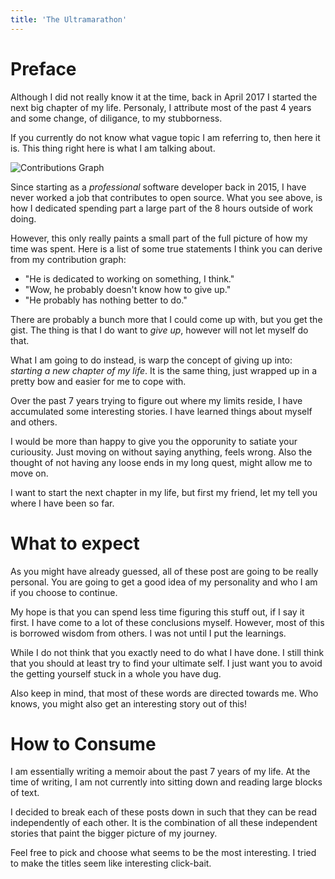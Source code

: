 ```yaml
---
title: 'The Ultramarathon'
---
```


# Preface

Although I did not really know it at the time, back in April 2017 I started the next big chapter of my life.
Personaly, I attribute most of the past 4 years and some change, of diligance, to my stubborness.

If you currently do not know what vague topic I am referring to, then here it is.
This thing right here is what I am talking about.

![Contributions Graph](./images/contributions.png)

Since starting as a _professional_ software developer back in 2015, I have never worked a job that contributes to open source.
What you see above, is how I dedicated spending part a large part of the 8 hours outside of work doing.

However, this only really paints a small part of the full picture of how my time was spent.
Here is a list of some true statements I think you can derive from my contribution graph:

- "He is dedicated to working on something, I think."
- "Wow, he probably doesn't know how to give up."
- "He probably has nothing better to do."

There are probably a bunch more that I could come up with, but you get the gist.
The thing is that I do want to _give up_, however will not let myself do that.

What I am going to do instead, is warp the concept of giving up into: _starting a new chapter of my life_.
It is the same thing, just wrapped up in a pretty bow and easier for me to cope with.

Over the past 7 years trying to figure out where my limits reside, I have accumulated some interesting stories.
I have learned things about myself and others.

I would be more than happy to give you the opporunity to satiate your curiousity.
Just moving on without saying anything, feels wrong.
Also the thought of not having any loose ends in my long quest, might allow me to move on.

I want to start the next chapter in my life, but first my friend, let my tell you where I have been so far.

# What to expect

As you might have already guessed, all of these post are going to be really personal.
You are going to get a good idea of my personality and who I am if you choose to continue.

My hope is that you can spend less time figuring this stuff out, if I say it first.
I have come to a lot of these conclusions myself.
However, most of this is borrowed wisdom from others.
I was not until I put the learnings.

While I do not think that you exactly need to do what I have done.
I still think that you should at least try to find your ultimate self.
I just want you to avoid the getting yourself stuck in a whole you have dug.

Also keep in mind, that most of these words are directed towards me.
Who knows, you might also get an interesting story out of this!

# How to Consume

I am essentially writing a memoir about the past 7 years of my life.
At the time of writing, I am not currently into sitting down and reading large blocks of text.

I decided to break each of these posts down in such that they can be read independently of each other.
It is the combination of all these independent stories that paint the bigger picture of my journey.

Feel free to pick and choose what seems to be the most interesting.
I tried to make the titles seem like interesting click-bait.

